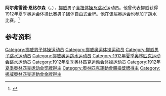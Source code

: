 {{NoteTA|G1=Sports}}
'''阿尔弗雷德·恩格尔森'''（{{lang-no|Alfred Engelsen}}，{{bd|1893年|1月16日|1966年|9月13日}}），[[挪威|挪威]]男子[[竞技体操|竞技体操]]及[[跳水|跳水]]运动员。他曾代表挪威获得1912年夏季奥运会体操比赛男子团体自由式金牌。他在该届奥运会也参加了跳水比赛。<ref>{{Cite web|title=Alfred ENGELSEN|url=https://www.olympic.org/alfred-engelsen|accessdate=2021-03-30|work=International Olympic Committee}}</ref>

== 参考资料 ==
{{reflist}}

{{Authority control}}
{{DEFAULTSORT:Engelsen, Alfred}}
[[Category:挪威男子体操运动员|Category:挪威男子体操运动员]]
[[Category:挪威奥运体操运动员|Category:挪威奥运体操运动员]]
[[Category:挪威男子跳水运动员|Category:挪威男子跳水运动员]]
[[Category:挪威奥运跳水运动员|Category:挪威奥运跳水运动员]]
[[Category:1912年夏季奥林匹克运动会跳水运动员|Category:1912年夏季奥林匹克运动会跳水运动员]]
[[Category:1912年夏季奥林匹克运动会体操运动员|Category:1912年夏季奥林匹克运动会体操运动员]]
[[Category:1912年夏季奥林匹克运动会奖牌得主|Category:1912年夏季奥林匹克运动会奖牌得主]]
[[Category:奧林匹克運動會體操獎牌得主|Category:奧林匹克運動會體操獎牌得主]]
[[Category:挪威奧林匹克運動會金牌得主|Category:挪威奧林匹克運動會金牌得主]]